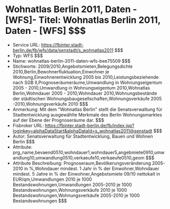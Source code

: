 # Wohnatlas Berlin 2011, Daten - [WFS]- Titel: Wohnatlas Berlin 2011, Daten - [WFS] $$$
- Service URL: https://fbinter.stadt-berlin.de/fb/wfs/data/senstadt/s_wohnatlas2011 $$$
- Typ: WFS $$$
- Name: wohnatlas-berlin-2011-daten-wfs-bee75509 $$$
- Stichworte: 2009/2010,Angebotsmieten,Belegungsdichte 2010,Berlin,Bewohnerfluktuation,Einwohner je Wohnung,Einwohnerentwicklung 2005 bis 2010,Leistungsbeziehende nach SGB II,Prognoseräumeräume,Umwandlung in Wohnungseigentum 2005 - 2010,Umwandlung in Wohnungseigentum 2010,Wohnatlas Berlin,Wohndauer 2005 - 2010,Wohndauer 2010,Wohnungsbestände der städtischen Wohnungsbaugesellschaften,Wohnungsverkäufe 2005 -2010,Wohnungsverkäufe 2010 $$$
- Anmerkung: Mit dem "Wohnatlas Berlin" stellt die Senatsverwaltung für Stadtentwicklung ausgewählte Merkmale des Berlin Wohnungsmarktes auf der Ebene der Prognoseräume dar. $$$
- Fisbroker URL: https://fbinter.stadt-berlin.de/fb/index.jsp?loginkey=alphaDataStart&alphaDataId=s_wohnatlas2011@senstadt $$$
- Autor: Senatsverwaltung für Stadtentwicklung, Bauen und Wohnen Berlin $$$
- Attribute: prg_name,bevaend0510,wohndauer1,wohndauer5,angebmiete0910,umwandlung10,umwandlung0510,verkaeufe10,verkaeufe0510,geom $$$
- Attribute Beschreibung: Prognoseraum,Bevölkerungsveränderung 2005-2010 in %,Wohndauer mindest. 1 Jahr in % der Einwohner,Wohndauer mindest. 5 Jahre in % der Einwohner,Angebotsmiete 09/10 nettokalt in EUR/qm,Umwandlungen 2010 je 1000 Bestandswohnungen,Umwandlungen 2005-2010 je 1000 Bestandswohnungen,Wohnungsverkäufe 2010 je 1000 Bestandswohnungen,Wohnungsverkäufe 2005-2010 je 1000 Bestandswohnungen $$$
